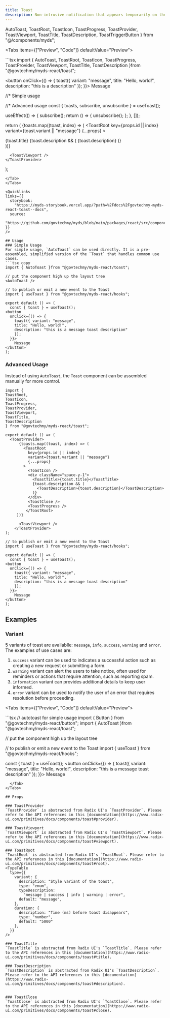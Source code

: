 ```yaml
---
title: Toast
description: Non-intrusive notification that appears temporarily on the screen to provide feedback or alert the user of an event.
---
```


  AutoToast, ToastRoot, ToastIcon, ToastProgress, ToastProvider, ToastViewport, ToastTitle, ToastDescription, ToastTriggerButton
} from "@/components/myds";

<Tabs items={["Preview", "Code"]} defaultValue="Preview">
  <Tab value="Preview">
  <div className="flex justify-center">
    <ToastTriggerButton toastVariant="message" text="Message variant"/>
  </div>
  </Tab>
  <Tab value="Code">
  ```tsx 
  import { AutoToast, 
ToastRoot, 
ToastIcon, 
ToastProgress, 
ToastProvider, 
ToastViewport, 
ToastTitle, 
ToastDescription 
}from "@govtechmy/myds-react/toast";
 
  <button
   onClick={() => {
     toast({ variant: "message", 
     title: "Hello, world!", 
     description: "this is a description" 
     });
   }}>
     Message
  </button>
 
  //* Simple usage
  <AutoToast />
 
  //* Advanced usage
  const { toasts, subscribe, unsubscribe } = useToast();
 
  useEffect(() => {
    subscribe();
    return () => {
      unsubscribe();
    };
  }, []);
 
  return (
    <ToastProvider>
      {toasts.map((toast, index) => (
        <ToastRoot
          key={props.id || index}
          variant={toast.variant || "message"}
          {...props}
        >
          <ToastIcon />
          <div className="space-y-1">
            <ToastTitle>{toast.title}</ToastTitle>
            {toast.description && (
              <ToastDescription>{toast.description}</ToastDescription>
            )}
          </div>
          <ToastClose />
          <ToastProgress />
         </ToastRoot>
     ))}
 
      <ToastViewport />
    </ToastProvider>
  );
  ```
  </Tab>
</Tabs>

<Quicklinks
  links={{
    storybook:
      "https://myds-storybook.vercel.app/?path=%2Fdocs%2Fgovtechmy-myds-react-toast--docs",
    source:
      "https://github.com/govtechmy/myds/blob/main/packages/react/src/components/toast.tsx",
  }}
/>

## Usage
### Simple Usage
For simple usage, `AutoToast` can be used directly. It is a pre-assembled, simplified version of the `Toast` that handles common use cases. 
```tsx copy
import { AutoToast }from "@govtechmy/myds-react/toast";

// put the component high up the layout tree
<AutoToast />
```

```tsx copy
// to publish or emit a new event to the Toast 
import { useToast } from "@govtechmy/myds-react/hooks";

export default () => (
  const { toast } = useToast();
<button
  onClick={() => {
    toast({ variant: "message", 
    title: "Hello, world!", 
    description: "this is a message toast description" 
    });
  }}>
    Message
</button>
);
```

### Advanced Usage
Instead of using `AutoToast`, the `Toast` component can be assembled manually for more control.
```tsx copy
import {
ToastRoot, 
ToastIcon, 
ToastProgress, 
ToastProvider, 
ToastViewport, 
ToastTitle, 
ToastDescription 
} from "@govtechmy/myds-react/toast";

export default () => (
  <ToastProvider>
      {toasts.map((toast, index) => (
        <ToastRoot
          key={props.id || index}
          variant={toast.variant || "message"}
          {...props}
        >
          <ToastIcon />
          <div className="space-y-1">
            <ToastTitle>{toast.title}</ToastTitle>
            {toast.description && (
              <ToastDescription>{toast.description}</ToastDescription>
            )}
          </div>
          <ToastClose />
          <ToastProgress />
         </ToastRoot>
     ))}
 
      <ToastViewport />
    </ToastProvider>
);
```

```tsx copy
// to publish or emit a new event to the Toast 
import { useToast } from "@govtechmy/myds-react/hooks";

export default () => (
  const { toast } = useToast();
<button
  onClick={() => {
    toast({ variant: "message", 
    title: "Hello, world!", 
    description: "this is a message toast description" 
    });
  }}>
    Message
</button>
);
```

## Examples

### Variant
5 variants of toast are availablle: `message`, `info`, `success`, `warning` and `error`. The examples of use cases are:
1. `success` variant can be used to indicates a successful action such as creating a new request or submitting a form.
2. `warning` variant can alert the users to take notice, often used for reminders or actions that require attention, such as reporting spam.
3. `information` variant can provides additional details to keep user informed.
4. `error` variant can be used to notify the user of an error that requires resolution before proceeding.

<Tabs items={["Preview", "Code"]} defaultValue="Preview">
  <Tab value="Preview">
  <div className="space-y-2">
  <div className="flex justify-center items-center h-fit gap-1">
      <ToastTriggerButton toastVariant="message" text="Message" variant="default-outline"/>
      <ToastTriggerButton toastVariant="success" text="Success" variant="default-outline"/>
      <ToastTriggerButton toastVariant="info" text="Info" variant="default-outline"/>
      <ToastTriggerButton toastVariant="warning" text="Warning" variant="default-outline"/>
      <ToastTriggerButton toastVariant="error" text="Error" variant="default-outline"/>
  </div>
  </div>
  </Tab>
  <Tab value="Code">
  ```tsx 
// autotoast for simple usage
import { Button } from "@govtechmy/myds-react/button";
import { AutoToast }from "@govtechmy/myds-react/toast";

// put the component high up the layout tree
<AutoToast />

// to publish or emit a new event to the Toast 
import { useToast } from "@govtechmy/myds-react/hooks";

const { toast } = useToast();
<button
  onClick={() => {
    toast({ variant: "message", 
    title: "Hello, world!", 
    description: "this is a message toast description" 
    });
  }}>
    Message
</button>

```
  </Tab>
</Tabs>

## Props

### ToastProvider
`ToastProvider` is abstracted from Radix UI's `ToastProvider`. Please refer to the API references in this [documentation](https://www.radix-ui.com/primitives/docs/components/toast#provider).

### ToastViewport
`ToastViewport` is abstracted from Radix UI's `ToastViewport`. Please refer to the API references in this [documentation](https://www.radix-ui.com/primitives/docs/components/toast#viewport).

### ToastRoot
`ToastRoot` is abstracted from Radix UI's `ToastRoot`. Please refer to the API references in this [documentation](https://www.radix-ui.com/primitives/docs/components/toast#root).
<TypeTable
  type={{
    variant: {
      description: "Style variant of the toast",
      type: "enum",
      typeDescription:
        "message | success | info | warning | error",
      default: "message",
    },
    duration: {
      description: "Time (ms) before toast disappears",
      type: "number",
      default: "5000"
    },
  }}
/>

### ToastTitle
`ToastTitle` is abstracted from Radix UI's `ToastTitle`. Please refer to the API references in this [documentation](https://www.radix-ui.com/primitives/docs/components/toast#title).

### ToastDescription
`ToastDescription` is abstracted from Radix UI's `ToastDescription`. Please refer to the API references in this [documentation](https://www.radix-ui.com/primitives/docs/components/toast#description).


### ToastClose
`ToastClose` is abstracted from Radix UI's `ToastClose`. Please refer to the API references in this [documentation](https://www.radix-ui.com/primitives/docs/components/toast#close).



